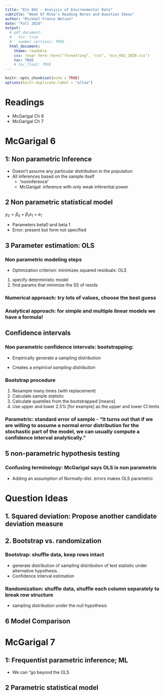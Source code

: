 ```yaml
---
title: "ECo 602 - Analysis of Environmental Data"
subtitle: "Week 07 Mike's Reading Notes and Question Ideas"
author: "Michael France Nelson"
date: "Fall 2020"
output:
  # pdf_document:
  #   toc: true
  #   number_sections: TRUE
  html_document:
    theme: readable
    css: !expr here::here("formatting", "css", "eco_602_2020.css")
    toc: TRUE
    # toc_float: TRUE
---
```


```r
knitr::opts_chunk$set(echo = TRUE)
options(knitr.duplicate.label = "allow")
```


# Readings

- McGarigal Ch 6
- McGarigal Ch 7




# McGarigal 6



## 1: Non parametric Inference
 
- Doesn't assume any particular distribution in the population
- All inferences based on the sample itself
  - 'noninference'
  - McGarigal: inference with only weak inferential power
  
## 2 Non parametric statistical model

$y_0 = \beta_0 + \beta_1 x_1 + e_1$

- Parameters beta0 and beta 1
- Error: present but form not specified

## 3 Parameter estimation: OLS


### Non parametric modeling steps

- Optimization criterion: minimizes squared residuals: OLS

1. specify deterministic model
2. find params that minimize the SS of resids

### Numerical approach: try lots of values, choose the best guess

### Analytical approach: for simple and multiple linear models we have a formula!




## Confidence intervals

### Non parametric confidence intervals: bootstrapping:

- Empirically generate a sampling distribution

- Creates a *empirical sampling distribution*

### Bootstrap procedure

1. Resample many times (with replacement)
1. Calculate sample statistic
1. Calculate quantiles from the bootstrapped [means]
1. Use upper and lower 2.5% [for example] as the upper and lower CI limits


### Parametric: standard error of sample - "It turns out that if we are willing to assume a normal error distribution for the stochastic part of the model, we can usually compute a confidence interval analytically."




## 5 non-parametric hypothesis testing

### Confusing terminology: McGarigal says OLS is non parametric

- Adding an assumption of Normally-dist. errors makes OLS parametric


# Question Ideas

## 1. Squared deviation: Propose another candidate deviation measure

## 2. Bootstrap vs. randomization

### Bootstrap: shuffle data, keep rows intact

- generate distribution of sampling distribution of test statistic under alternative hypothesis.
- Confidence interval estimation


### Randomization: shuffle data, shuffle each column separately to break row structure

- sampling distribution under the null hypothesis


## 6 Model Comparison


# McGarigal 7



## 1: Frequentist parametric inference; ML

- We can "go beyond the OLS 



## 2 Parametric statistical model